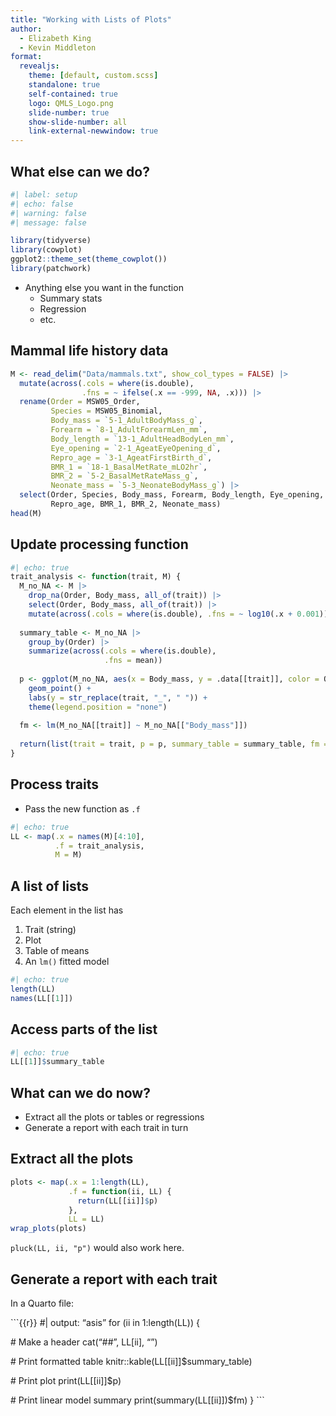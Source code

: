 ```yaml
---
title: "Working with Lists of Plots"
author:
  - Elizabeth King
  - Kevin Middleton
format:
  revealjs:
    theme: [default, custom.scss]
    standalone: true
    self-contained: true
    logo: QMLS_Logo.png
    slide-number: true
    show-slide-number: all
    link-external-newwindow: true
---
```


## What else can we do?

```r
#| label: setup
#| echo: false
#| warning: false
#| message: false

library(tidyverse)
library(cowplot)
ggplot2::theme_set(theme_cowplot())
library(patchwork)
```

- Anything else you want in the function
  - Summary stats
  - Regression
  - etc.
  

## Mammal life history data

```r
M <- read_delim("Data/mammals.txt", show_col_types = FALSE) |> 
  mutate(across(.cols = where(is.double), 
                .fns = ~ ifelse(.x == -999, NA, .x))) |> 
  rename(Order = MSW05_Order,
         Species = MSW05_Binomial,
         Body_mass = `5-1_AdultBodyMass_g`,
         Forearm = `8-1_AdultForearmLen_mm`,
         Body_length = `13-1_AdultHeadBodyLen_mm`,
         Eye_opening = `2-1_AgeatEyeOpening_d`,
         Repro_age = `3-1_AgeatFirstBirth_d`,
         BMR_1 = `18-1_BasalMetRate_mLO2hr`,
         BMR_2 = `5-2_BasalMetRateMass_g`,
         Neonate_mass = `5-3_NeonateBodyMass_g`) |> 
  select(Order, Species, Body_mass, Forearm, Body_length, Eye_opening,
         Repro_age, BMR_1, BMR_2, Neonate_mass)
head(M)
```


## Update processing function

```r
#| echo: true
trait_analysis <- function(trait, M) {
  M_no_NA <- M |> 
    drop_na(Order, Body_mass, all_of(trait)) |> 
    select(Order, Body_mass, all_of(trait)) |> 
    mutate(across(.cols = where(is.double), .fns = ~ log10(.x + 0.001)))
  
  summary_table <- M_no_NA |> 
    group_by(Order) |> 
    summarize(across(.cols = where(is.double),
                     .fns = mean))
  
  p <- ggplot(M_no_NA, aes(x = Body_mass, y = .data[[trait]], color = Order)) +
    geom_point() +
    labs(y = str_replace(trait, "_", " ")) +
    theme(legend.position = "none")
  
  fm <- lm(M_no_NA[[trait]] ~ M_no_NA[["Body_mass"]])
  
  return(list(trait = trait, p = p, summary_table = summary_table, fm = fm))
}
```


## Process traits

- Pass the new function as `.f`

```r
#| echo: true
LL <- map(.x = names(M)[4:10],
          .f = trait_analysis,
          M = M)
```


## A list of lists

Each element in the list has

1. Trait (string)
2. Plot
3. Table of means
4. An `lm()` fitted model

```r
#| echo: true
length(LL)
names(LL[[1]])
```


## Access parts of the list

```r
#| echo: true
LL[[1]]$summary_table
```


## What can we do now?

- Extract all the plots or tables or regressions
- Generate a report with each trait in turn

## Extract all the plots

```r
plots <- map(.x = 1:length(LL),
             .f = function(ii, LL) {
               return(LL[[ii]]$p)
             },
             LL = LL)
wrap_plots(plots)
```

`pluck(LL, ii, "p")` would also work here.


## Generate a report with each trait

In a Quarto file:

```{{r}}
#| output: "asis"
for (ii in 1:length(LL)) {

  # Make a header
  cat("\n## ", LL[ii], "\n")
  
  # Print formatted table
  knitr::kable(LL[[ii]]$summary_table)
  
  # Print plot
  print(LL[[ii]]$p)
  
  # Print linear model summary
  print(summary(LL[[ii]])$fm)
}
```

